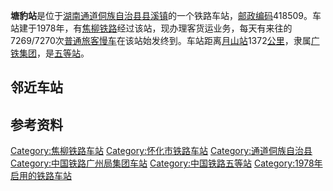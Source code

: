 {{noteTA
|1=zh-cn:始发车次; zh-hk:列車班次;
|2=zh-cn:车次; zh-hk:班次;
}}
{{Infobox China railway station
|车站名称 = 塘豹站
|图片 = Missing image text.svg
|图片介绍 = 
|车站名称拼音 = Tangbao Zhan
|英文名称 = Tangbao Railway Station
|车站代码 = 44888<ref>{{cite book|title=中华人民共和国铁路车站代码（GB/T 10302-2010）|publisher=中国标准出版社|year=2010|isbn=155066140495|ignore-isbn-error=true|pages=35}}</ref>
|电报码 = TBQ
|拼音码 = TBA
|车站地址 = [[湖南省|湖南省]][[怀化市|怀化市]][[通道侗族自治县|通道侗族自治县]]
|坐标 = {{coord|26|12|33|N|109|37|02|E|display=inline,title}}
|归属 = [[广州铁路集团|广州铁路集团]][[怀化车务段|怀化车务段]]
|车站等级 = [[五等站_(中铁)|五等站]]
|线路 = [[焦柳铁路|焦柳铁路]]
}}
'''塘豹站'''是位于[[湖南|湖南]][[通道侗族自治县|通道侗族自治县]][[县溪镇|县溪镇]]的一个铁路车站，[[邮政编码|邮政编码]]418509。车站建于1978年，有[[焦柳铁路|焦柳铁路]]经过该站，现办理客货运业务，每天有来往{{站|怀化}}的7269/7270次[[普通旅客慢车|普通旅客慢车]]在该站始发终到。车站距离[[月山站|月山站]]1372[[公里|公里]]，隶属[[广铁集团|广铁集团]]，是[[五等站_(中铁)|五等站]]。

==邻近车站==
{{start rail box|[[File:China_Railways.svg|16px]] [[中国铁路|中国铁路]]}}
{{s-inop|[[通道站|通道站]]|{{站|月山}}方向}}
{{s-line|[[焦柳铁路|焦柳铁路]]<br />← 14km 塘豹站 {{0}}9km →}}
{{s-inop|[[牙屯堡站|牙屯堡站]]|{{站|柳州}}方向}}
{{end box}}

==参考资料==
{{reflist}}

{{焦柳铁路}}
{{湖南省铁路}}
{{铁路车站小作品}}
{{湖南小作品}}

[[Category:焦柳铁路车站|Category:焦柳铁路车站]]
[[Category:怀化市铁路车站|Category:怀化市铁路车站]]
[[Category:通道侗族自治县|Category:通道侗族自治县]]
[[Category:中国铁路广州局集团车站|Category:中国铁路广州局集团车站]]
[[Category:中国铁路五等站|Category:中国铁路五等站]]
[[Category:1978年启用的铁路车站|Category:1978年启用的铁路车站]]